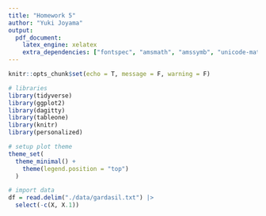 ```yaml
---
title: "Homework 5"
author: "Yuki Joyama"
output: 
  pdf_document:
    latex_engine: xelatex
    extra_dependencies: ["fontspec", "amsmath", "amssymb", "unicode-math"]
---
```


```r
knitr::opts_chunk$set(echo = T, message = F, warning = F)
```

```r
# libraries
library(tidyverse)
library(ggplot2)
library(dagitty)
library(tableone)
library(knitr)
library(personalized)

# setup plot theme
theme_set(
  theme_minimal() +
    theme(legend.position = "top")
  )
```


```r
# import data 
df = read.delim("./data/gardasil.txt") |> 
  select(-c(X, X.1))
```